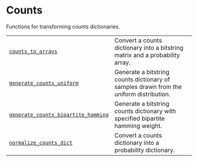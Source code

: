 # Counts

<span id="module-qiskit_addon_sqd.counts" />

<span id="qiskit-addon-sqd-counts" />

Functions for transforming counts dictionaries.

|                                                                                                                                             |                                                                                        |
| ------------------------------------------------------------------------------------------------------------------------------------------- | -------------------------------------------------------------------------------------- |
| [`counts_to_arrays`](counts-counts-to-arrays "qiskit_addon_sqd.counts.counts_to_arrays")                                                    | Convert a counts dictionary into a bitstring matrix and a probability array.           |
| [`generate_counts_uniform`](counts-generate-counts-uniform "qiskit_addon_sqd.counts.generate_counts_uniform")                               | Generate a bitstring counts dictionary of samples drawn from the uniform distribution. |
| [`generate_counts_bipartite_hamming`](counts-generate-counts-bipartite-hamming "qiskit_addon_sqd.counts.generate_counts_bipartite_hamming") | Generate a bitstring counts dictionary with specified bipartite hamming weight.        |
| [`normalize_counts_dict`](counts-normalize-counts-dict "qiskit_addon_sqd.counts.normalize_counts_dict")                                     | Convert a counts dictionary into a probability dictionary.                             |
